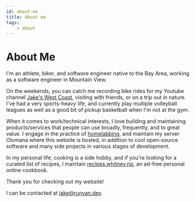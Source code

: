 ---
id: about-me
title: About me
tags:
    - about
---

# About Me

I'm an athlete, biker, and software engineer native to the Bay Area, working as a software engineer in Mountain View. 

On the weekends, you can catch me recording bike rides for my Youtube channel [Jake's West Coast](https://www.youtube.com/@jakeswestcoast), visiting with friends, or on a trip out in nature. 
I've had a very sports-heavy life, and currently play multiple volleyball leagues as well as a good bit of pickup basketball when I'm not at the gym. 

When it comes to work/technical interests, I love building and maintaining products/services that people can use broadly, frequently, and to great value. I engage in the practice of [homelabbing](https://www.reddit.com/r/homelab/), and maintain my server Olomana where this website is hosted, in addition to cool open-source software and many side projects in various stages of development. 

In my personal life, cooking is a side hobby, and if you're looking for a curated list of recipes, I maintain [recipes.whitney.rip](https://recipes.whitney.rip/), an ad-free personal online cookbook.

Thank you for checking out my website!

I can be contacted at jake@runyan.dev.
